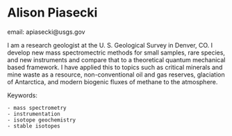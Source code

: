 
# Alison Piasecki {.unnumbered}

email: apiasecki@usgs.gov

I am a research geologist at the U. S. Geological Survey in Denver, CO. I develop new mass spectromectric methods for small samples, rare species, and new instruments and compare that to a theoretical quantum mechanical based framework. I have applied this to topics such as critical minerals and mine waste as a resource, non-conventional oil and gas reserves, glaciation of Antarctica, and modern biogenic fluxes of methane to the atmosphere.

Keywords:

    - mass spectrometry 
    - instrumentation 
    - isotope geochemistry
    - stable isotopes
